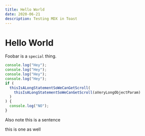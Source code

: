 ```yaml
---
title: Hello World
date: 2020-06-21
description: Testing MDX in Toast
---
```


# Hello World

Foobar is a `special` thing.

```js title=foo.js highlight={2}
console.log("Hey");
console.log("Hey");
console.log("Hey");
console.log("Hey");
if (
  thisIsALongStatementSoWeCanGetScroll(
    thisIsALongStatementSoWeCanGetScroll(aVeryLongObjectParam)
  )
) {
  console.log("NO");
}
```

Also note this is a sentence

this is one as well
